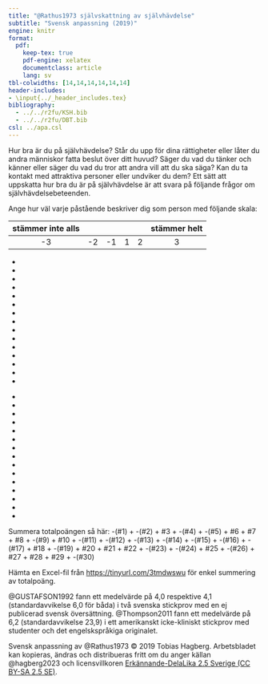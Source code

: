 ```yaml
---
title: "@Rathus1973 självskattning av självhävdelse"
subtitle: "Svensk anpassning (2019)"
engine: knitr
format:
  pdf:
    keep-tex: true
    pdf-engine: xelatex
    documentclass: article
    lang: sv
tbl-colwidths: [14,14,14,14,14,14]
header-includes: 
- \input{../_header_includes.tex}
bibliography:
  - ../../r2fu/KSH.bib
  - ../../r2fu/DBT.bib
csl: ../apa.csl
---
```


\xinit

\thispagestyle{respektTurn}

Hur bra är du på självhävdelse? Står du upp för dina rättigheter eller låter du andra människor fatta beslut över ditt huvud? Säger du vad du tänker och känner eller säger du vad du tror att andra vill att du ska säga? Kan du ta kontakt med attraktiva personer eller undviker du dem? Ett sätt att uppskatta hur bra du är på självhävdelse är att svara på följande frågor om självhävdelsebeteenden. 

Ange hur väl varje påstående beskriver dig som person med följande skala:

**stämmer inte alls** | | | | | **stämmer helt**
:-----:|:-----:|:-----:|:-----:|:-----:|:-----:
-3 | -2 | -1 | 1 | 2 | 3  

\vspace{.5\baselineskip}

\setlist[itemize]{
    leftmargin=2.4\baselineskip,
    labelsep=0.8\baselineskip,
    label={\raisebox{-.4\baselineskip}{\xtikztickz{1.6\baselineskip}}}
}

- \xlist{1}{De flesta andra verkar vara mer aggressiva och självhävdande än vad jag är.}

- \xlist{2}{Det har hänt att jag har undvikit att gå på en dejt på grund av blyghet.}

- \xlist{3}{Om en maträtt på en restaurang inte är tillagad på det sätt jag beställt så säger jag till personalen.}

- \xlist{4}{Jag låter noga bli att såra andra människor känslomässigt, även när jag själv har blivit sårad.}

- \xlist{5}{Om en säljare har ansträngt sig för att demonstrera en vara för mig som jag inte riktigt vill ha tycker jag att det är svårt att säga ”nej”.}

- \xlist{6}{När någon ber mig att göra något insisterar jag på att få veta varför.}

- \xlist{7}{Ibland ger jag mig in i häftiga gräl med andra.}

- \xlist{8}{Jag strävar efter framgång lika mycket som andra i min position.}

- \xlist{9}{Om jag ska vara ärlig så låter jag ofta andra personer utnyttja mig.}

- \xlist{10}{Jag tycker om att inleda samtal med främlingar eller nya bekantskaper.}

- \xlist{11}{Det händer ofta att jag inte vet vad jag ska säga till människor som jag attraheras av.}

- \xlist{12}{Jag drar mig för att ringa samtal till företag och myndigheter.}

- \xlist{13}{Om jag söker ett jobb eller en utbildning föredrar jag att skriva ansökningsbrev snarare än att gå på personliga intervjuer.}

- \xlist{14}{Jag tycker att det är pinsamt att lämna tillbaka en vara till butiken.}

- \xlist{15}{Om en nära och väl ansedd anhörig irriterar mig försöker jag kväva mina känslor istället för att uttrycka min irritation.}

\pagebreak

- \xlist{16}{Det har hänt att jag låtit bli att ställa frågor för att undvika att framstå som dum.}

- \xlist{17}{När jag grälar är jag ibland rädd att jag ska bli så upprörd att jag börjar skaka i hela kroppen.}

- \xlist{18}{Om en ansedd och respekterad föreläsare säger något som jag uppfattar som fel så delger jag publiken min egen åsikt.}

- \xlist{19}{Jag undviker att pruta på priset med butikspersonal och säljare.}

- \xlist{20}{När jag har gjort något viktigt och värdefullt så berättar jag det för andra.}

- \xlist{21}{Jag är öppen och ärlig med mina känslor.}

- \xlist{22}{Om någon sprider falska och negativa rykten om mig så ”tar jag ett snack” med personen så snart som möjligt.}

- \xlist{23}{Jag har ofta svårt att säga ”nej”.}

- \xlist{24}{Jag håller hellre mina känslor inom mig än ställer till en scen.}

- \xlist{25}{Jag klagar på dålig service på restauranger och andra serviceinrättningar.}

- \xlist{26}{Ibland vet jag inte vad jag ska svara när jag får en komplimang.}

- \xlist{27}{Om personer i närheten pratar för högt på teatern eller en föreläsning så ber jag dem att vara tysta eller att fortsätta samtalet någon annanstans.}

- \xlist{28}{Att gå före mig i en kö är att be om en ordentlig fajt.}

- \xlist{29}{Jag drar mig inte för att säga vad jag tycker.}

- \xlist{30}{Ibland vet jag över huvud taget inte vad jag ska säga.}

\vspace{.5\baselineskip}

\xfline{Totalpoäng}{1}{}

\vfill\fontsize{7.5bp}{.725\baselineskip}\selectfont\RaggedRight\ulseries

Summera totalpoängen så här: -(\#1) + -(\#2) + \#3 + -(\#4) + -(\#5) + \#6 + \#7 + \#8 + -(\#9) + \#10 + -(\#11) + -(\#12) + -(\#13) + -(\#14) + -(\#15) + -(\#16) + -(\#17) + \#18 + -(\#19) + \#20 + \#21 + \#22 + -(\#23) + -(\#24) + \#25 + -(\#26) + \#27 + \#28 + \#29 + -(\#30)

Hämta en Excel-fil från [https://tinyurl.com/3tmdwswu](<https://tinyurl.com/3tmdwswu>) för enkel summering av totalpoäng.

@GUSTAFSON1992 fann ett medelvärde på 4,0 respektive 4,1 (standardavvikelse 6,0 för båda) i två svenska stickprov med en ej publicerad svensk översättning. @Thompson2011 fann ett medelvärde på 6,2 (standardavvikelse 23,9) i ett amerikanskt icke-kliniskt stickprov med studenter och det engelskspråkiga originalet.

Svensk anpassning av @Rathus1973 &copy; 2019 Tobias Hagberg. Arbetsbladet kan kopieras, ändras och distribueras fritt om du anger källan @hagberg2023 och licensvillkoren [Erkännande-DelaLika 2.5 Sverige (CC BY-SA 2.5 SE)](<https://creativecommons.org/licenses/by-sa/2.5/se/>).

\vspace{.75\baselineskip}